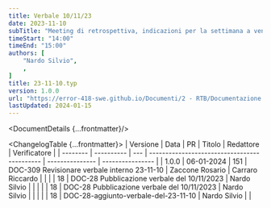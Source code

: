 ```yaml
---
title: Verbale 10/11/23
date: 2023-11-10
subTitle: "Meeting di retrospettiva, indicazioni per la settimana a venire"
timeStart: "14:00"
timeEnd: "15:00"
authors: [
	"Nardo Silvio",
	,
]
title: 23-11-10.typ
version: 1.0.0
url: "https://error-418-swe.github.io/Documenti/2 - RTB/Documentazione interna/Verbali/23-11-10_v1.0.0.pdf"
lastUpdated: 2024-01-15
---
```



<DocumentDetails {...frontmatter}/>

<ChangelogTable {...frontmatter}>
| Versione | Data       | PR  | Titolo                                       | Redattore       | Verificatore     |
| -------- | ---------- | --- | -------------------------------------------- | --------------- | ---------------- |
| 1.0.0    | 06-01-2024 | 151 | DOC-309 Revisionare verbale interno 23-11-10 | Zaccone Rosario | Carraro Riccardo |
|          |            | 18  | DOC-28 Pubblicazione verbale del 10/11/2023  | Nardo Silvio    |                  |
|          |            | 18  | DOC-28 Pubblicazione verbale del 10/11/2023  | Nardo Silvio    |                  |
|          |            | 18  | DOC-28-aggiunto-verbale-del-23-11-10         | Nardo Silvio    |                  |
</ChangelogTable>

